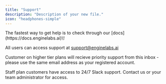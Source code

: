 ```yaml
---
title: "Support"
description: "Description of your new file."
icon: "headphones-simple"
---
```


<Tip>
  The fastest way to get help is to check through our [docs](https://docs.enginelabs.ai)\!
</Tip>

All users can access support at [support@enginelabs.ai](mailto:support@enginelabs.ai)

Customer on higher tier plans will recieve priority support from this inbox - please use the same email address as your registered account.

Staff plan customers have access to 24/7 Slack support. Contact us or your team administrator for access.